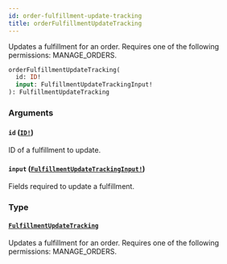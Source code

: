 ```yaml
---
id: order-fulfillment-update-tracking
title: orderFulfillmentUpdateTracking
---
```


Updates a fulfillment for an order. Requires one of the following permissions: MANAGE_ORDERS.

```graphql
orderFulfillmentUpdateTracking(
  id: ID!
  input: FulfillmentUpdateTrackingInput!
): FulfillmentUpdateTracking

```

### Arguments

#### `id` ([`ID!`](../../../developer/api-reference/scalars/id))

ID of a fulfillment to update.

#### `input` ([`FulfillmentUpdateTrackingInput!`](../../../developer/api-reference/inputs/fulfillment-update-tracking-input))

Fields required to update a fulfillment.

### Type

#### [`FulfillmentUpdateTracking`](../../../developer/api-reference/objects/fulfillment-update-tracking)

Updates a fulfillment for an order. Requires one of the following permissions: MANAGE_ORDERS.
